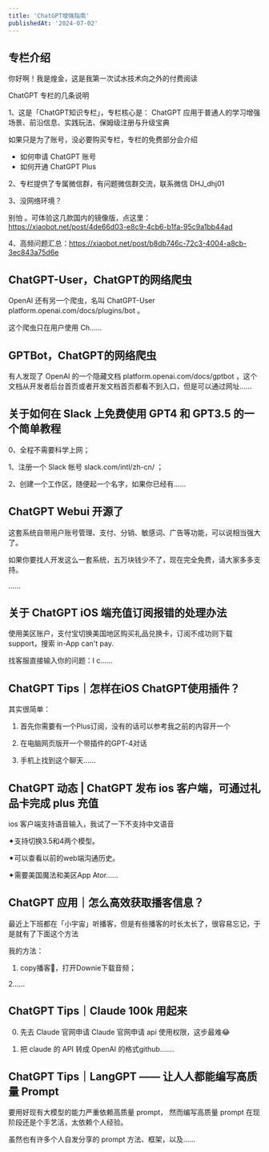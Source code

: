 ```yaml
---
title: 'ChatGPT增强指南'
publishedAt: '2024-07-02'
---
```


## 专栏介绍

你好啊！我是煌金，这是我第一次试水技术向之外的付费阅读

ChatGPT 专栏的几条说明

1、这是「ChatGPT知识专栏」，专栏核心是： ChatGPT 应用于普通人的学习增强场景、前沿信息、实践玩法、保姆级注册与升级宝典

如果只是为了账号，没必要购买专栏，专栏的免费部分会介绍

* 如何申请 ChatGPT 账号
* 如何开通 ChatGPT Plus

2、专栏提供了专属微信群，有问题微信群交流，联系微信 DHJ\_dhj01

3、没网络环境？

别怕 。可体验这几款国内的镜像版，点这里：https://xiaobot.net/post/4de66d03-e8c9-4cb6-b1fa-95c9a1bb44ad

4、高频问题汇总：https://xiaobot.net/post/b8db746c-72c3-4004-a8cb-3ec843a75d6e



## ChatGPT-User，ChatGPT的网络爬虫
OpenAI 还有另一个爬虫，名叫 ChatGPT-User platform.openai.com/docs/plugins/bot 。

这个爬虫只在用户使用 Ch......

## GPTBot，ChatGPT的网络爬虫
有人发现了 OpenAI 的一个隐藏文档 platform.openai.com/docs/gptbot ，这个文档从开发者后台首页或者开发文档首页都看不到入口，但是可以通过网址......

## 关于如何在 Slack 上免费使用 GPT4 和 GPT3.5 的一个简单教程
0、全程不需要科学上网；

1、注册一个 Slack 帐号 slack.com/intl/zh-cn/ ；

2、创建一个工作区，随便起一个名字，如果你已经有......

## ChatGPT Webui 开源了
这套系统自带用户账号管理、支付、分销、敏感词、广告等功能，可以说相当强大了。

如果你要找人开发这么一套系统，五万块钱少不了，现在完全免费，请大家多多支持。

......

## 关于 ChatGPT iOS 端充值订阅报错的处理办法
使用美区账户，支付宝切换美国地区购买礼品兑换卡，订阅不成功则下载 support，搜索 in-App can't pay.

找客服直接输入你的问题：I c......

## ChatGPT Tips｜怎样在iOS ChatGPT使用插件？
其实很简单：

1. 首先你需要有一个Plus订阅，没有的话可以参考我之前的内容开一个

2. 在电脑网页版开一个带插件的GPT-4对话

3. 手机上找到这个聊天......

## ChatGPT 动态 | ChatGPT 发布 ios 客户端，可通过礼品卡完成 plus 充值
ios 客户端支持语音输入，我试了一下不支持中文语音

✦支持切换3.5和4两个模型。

✦可以查看以前的web端沟通历史。

✦需要美国魔法和美区App Ator......

## ChatGPT 应用｜怎么高效获取播客信息？
最近上下班都在「小宇宙」听播客，但是有些播客的时长太长了，很容易忘记，于是就有了下面这个方法

我的方法：

1. copy播客🔗，打开Downie下载音频；

2......

## ChatGPT Tips｜Claude 100k 用起来
0. 先去 Claude 官网申请 Claude 官网申请 api 使用权限，这步最难😂

1. 把 claude 的 API 转成 OpenAI 的格式github.......

## ChatGPT Tips｜LangGPT —— 让人人都能编写高质量 Prompt
要用好现有大模型的能力严重依赖高质量 prompt， 然而编写高质量 prompt 在现阶段还是个手艺活，太依赖个人经验。

虽然也有许多个人自发分享的 prompt 方法、框架，以及......

